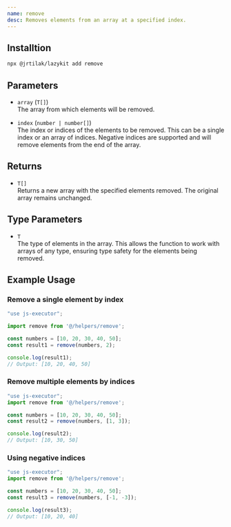 ```yaml
---
name: remove
desc: Removes elements from an array at a specified index.
---
```


<CodePreview methodName="remove"/>

## Installtion

```bash
npx @jrtilak/lazykit add remove
```

## Parameters

- `array` (`T[]`)  
  The array from which elements will be removed.

- `index` (`number | number[]`)  
  The index or indices of the elements to be removed. This can be a single index or an array of indices. Negative indices are supported and will remove elements from the end of the array.

## Returns

- `T[]`  
  Returns a new array with the specified elements removed. The original array remains unchanged.

## Type Parameters

- `T`  
  The type of elements in the array. This allows the function to work with arrays of any type, ensuring type safety for the elements being removed.

## Example Usage

### Remove a single element by index
```javascript
"use js-executor";

import remove from '@/helpers/remove';

const numbers = [10, 20, 30, 40, 50];
const result1 = remove(numbers, 2);

console.log(result1); 
// Output: [10, 20, 40, 50]
```

### Remove multiple elements by indices
```javascript
"use js-executor";
import remove from '@/helpers/remove';

const numbers = [10, 20, 30, 40, 50];
const result2 = remove(numbers, [1, 3]);

console.log(result2); 
// Output: [10, 30, 50]
```
### Using negative indices
```javascript
"use js-executor";
import remove from '@/helpers/remove';

const numbers = [10, 20, 30, 40, 50];
const result3 = remove(numbers, [-1, -3]);

console.log(result3); 
// Output: [10, 20, 40]
```
